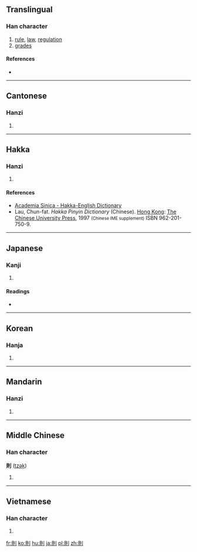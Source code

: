 {{also|则}}
==Translingual==

===Han character===
{{Han char|rn=18|rad=刀|as=07|sn=9|four=6280<sub>0</sub>|canj=月金中弓 (BCLN)|ids=⿰[[貝]][[刂]]}}

# [[rule]], [[law]], [[regulation]]
# [[grade]]s

====References====
* {{Han ref|kx=0139.310|dkj=01994|dj=0317.080|hdz=10340.060|uh=5247|ud=21063|bh=AB68|bd=43880}}

----

==Cantonese==

===Hanzi===
{{yue-hanzi|jyut=[[zak1]]|y=jak1|sim=则}}

# {{defn|lang=yue|sort=刀07}}

----

==Hakka==

===Hanzi===
{{hak-hanzi|poj=[[tset]] (tset<sup>4</sup>)|gd=|hpy=zed5}}

# {{defn|lang=hak|sort=刀07}}

====References====
*[http://minhakka.ling.sinica.edu.tw/bkg/hakyin/search.php?DETAIL=1&LIMIT=id=48105&dbname=su_tian_1&graph=2 Academia Sinica - Hakka-English Dictionary]
*Lau, Chun-fat. ''Hakka Pinyin Dictionary'' (Chinese). [[Hong Kong]]: [[w:Chinese University of Hong Kong|The Chinese University Press]], 1997 <small>(Chinese IME supplement)</small> ISBN 962-201-750-9.

----

==Japanese==

===Kanji===
{{ja-kanji|grade=5|rs=刀07}}

# {{defn|lang=ja|sort=刀07}}

====Readings====
* {{ja-readings|on=[[そく]] (soku)|kun=[[のり]] (nori), [[のっとる]] (nottoru), [[すなわち]] (sunawachi)}}

----

==Korean==

===Hanja===
{{ko-hanja|hangeul=[[칙]], [[측]]|rv=chik, cheuk|mr=ch'ik, ch'ŭk}}

# {{defn|lang=ko|sort=刀07}}

----

==Mandarin==

===Hanzi===
{{cmn-hanzi|sim=则|pin=[[zé]] ([[ze2]])|wg=tse<sup>2</sup>}}

# {{defn|lang=cmn|sort=刀07}}

----

==Middle Chinese==

===Han character===
'''則''' ([[tzək]])

# {{defn|lang=ltc|sort=刀07}}

----

==Vietnamese==

===Han character===
{{vi-hantu|[[tắc]]|rs=刀07}}

# {{defn|lang=vi|sort=刀07}}


[[fr:則]]
[[ko:則]]
[[hu:則]]
[[ja:則]]
[[pl:則]]
[[zh:則]]